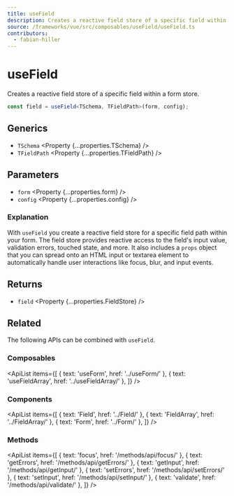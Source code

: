 ```yaml
---
title: useField
description: Creates a reactive field store of a specific field within a form store.
source: /frameworks/vue/src/composables/useField/useField.ts
contributors:
  - fabian-hiller
---
```



# useField

Creates a reactive field store of a specific field within a form store.

```ts
const field = useField<TSchema, TFieldPath>(form, config);
```

## Generics

- `TSchema` <Property {...properties.TSchema} />
- `TFieldPath` <Property {...properties.TFieldPath} />

## Parameters

- `form` <Property {...properties.form} />
- `config` <Property {...properties.config} />

### Explanation

With `useField` you create a reactive field store for a specific field path within your form. The field store provides reactive access to the field's input value, validation errors, touched state, and more. It also includes a `props` object that you can spread onto an HTML input or textarea element to automatically handle user interactions like focus, blur, and input events.

## Returns

- `field` <Property {...properties.FieldStore} />

## Related

The following APIs can be combined with `useField`.

### Composables

<ApiList
  items={[
    { text: 'useForm', href: '../useForm/' },
    { text: 'useFieldArray', href: '../useFieldArray/' },
  ]}
/>

### Components

<ApiList
  items={[
    { text: 'Field', href: '../Field/' },
    { text: 'FieldArray', href: '../FieldArray/' },
    { text: 'Form', href: '../Form/' },
  ]}
/>

### Methods

<ApiList
  items={[
    { text: 'focus', href: '/methods/api/focus/' },
    { text: 'getErrors', href: '/methods/api/getErrors/' },
    { text: 'getInput', href: '/methods/api/getInput/' },
    { text: 'setErrors', href: '/methods/api/setErrors/' },
    { text: 'setInput', href: '/methods/api/setInput/' },
    { text: 'validate', href: '/methods/api/validate/' },
  ]}
/>
